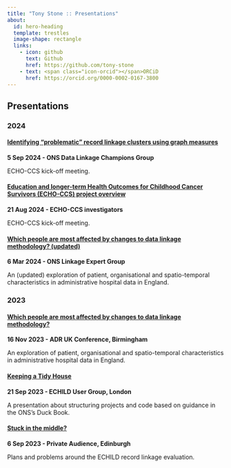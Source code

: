 ```yaml
---
title: "Tony Stone :: Presentations"
about:
  id: hero-heading
  template: trestles
  image-shape: rectangle
  links:
    - icon: github
      text: Github
      href: https://github.com/tony-stone
    - text: <span class="icon-orcid"></span>ORCiD
      href: https://orcid.org/0000-0002-0167-3800
---
```


::: {#hero-heading}
## Presentations

### 2024

#### [Identifying "problematic" record linkage clusters using graph measures](https://tony-stone.github.io/problematic-clusters)

**5 Sep 2024 - ONS Data Linkage Champions Group**

ECHO-CCS kick-off meeting.

#### [Education and longer-term Health Outcomes for Childhood Cancer Survivors (ECHO-CCS) project overview](https://tony-stone.github.io/echo-ccs-kickoff)

**21 Aug 2024 - ECHO-CCS investigators**

ECHO-CCS kick-off meeting.

#### [Which people are most affected by changes to data linkage methodology? (updated)](https://tony-stone.github.io/linkage-methodology-impact-ons)

**6 Mar 2024 - ONS Linkage Expert Group**

An (updated) exploration of patient, organisational and spatio-temporal characteristics in administrative hospital data in England.

### 2023

#### [Which people are most affected by changes to data linkage methodology?](https://tony-stone.github.io/adruk-conf)

**16 Nov 2023 - ADR UK Conference, Birmingham**

An exploration of patient, organisational and spatio-temporal characteristics in administrative hospital data in England.

#### [Keeping a Tidy House](https://tony-stone.github.io/keeping-a-tidy-house)

**21 Sep 2023 - ECHILD User Group, London**

A presentation about structuring projects and code based on guidance in the ONS's Duck Book.

#### [Stuck in the middle?](https://tony-stone.github.io/ECHILD-eval-presentation)

**6 Sep 2023 - Private Audience, Edinburgh**

Plans and problems around the ECHILD record linkage evaluation.
:::
